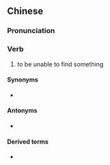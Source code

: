 {{also|找不着}}
==Chinese==
{{zh-forms|s=找不着}}

===Pronunciation===
{{zh-pron
|m=zhǎo不zháo,tl2=y
|cat=v
}}

===Verb===
{{zh-verb}}

# to be unable to find something

====Synonyms====
* {{zh-l|找不到}}

====Antonyms====
* {{zh-l|找得著}}

====Derived terms====
* {{zh-l|找不著北}}